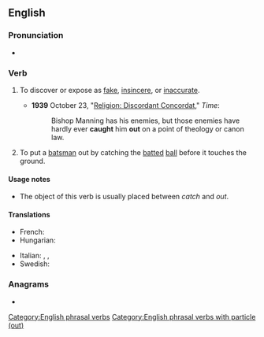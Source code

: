 ==English==

===Pronunciation===
* {{audio|en|en-au-catch out.ogg|Audio (AU)}}

===Verb===
{{en-verb|catch<,,caught> out}}

# {{lb|en|transitive}} To discover or expose as [[fake]], [[insincere]], or [[inaccurate]].
#* '''1939''' October 23, "[http://www.time.com/time/magazine/article/0,9171,772262,00.html Religion: Discordant Concordat]," ''Time'':
#*: Bishop Manning has his enemies, but those enemies have hardly ever '''caught''' him '''out''' on a point of theology or canon law.
# {{lb|en|transitive|cricket}} To put a [[batsman]] out by catching the [[batted]] [[ball]] before it touches the ground.

====Usage notes====
* The object of this verb is usually placed between ''catch'' and ''out''.

====Translations====
{{trans-top|to discover or expose as fake, insincere, or inaccurate}}
* French: {{t+|fr|piéger}}
* Hungarian: {{t+|hu|rajtakap}}
{{trans-mid}}
* Italian: {{t|it|cogliere sul fatto}}, {{t+|it|sorprendere}}, {{t|it|prendere sul fatto}}
* Swedish: {{t+|sv|komma på}}
{{trans-bottom}}

===Anagrams===
* {{anagrams|en|a=acchottu|outcatch}}

[[Category:English phrasal verbs]]
[[Category:English phrasal verbs with particle (out)]]